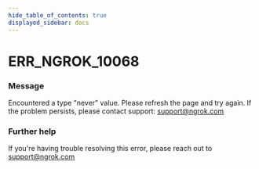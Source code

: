```yaml
---
hide_table_of_contents: true
displayed_sidebar: docs
---
```



# ERR_NGROK_10068

### Message

Encountered a type "never" value. Please refresh the page and try again. If the problem persists, please contact support: support@ngrok.com

<ErrorDetails error="err_ngrok_10068" />

### Further help

If you're having trouble resolving this error, please reach out to [support@ngrok.com](mailto:support@ngrok.com?subject=Help%20with%20ERR_NGROK_10068)

